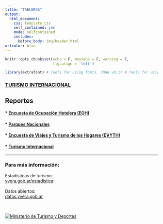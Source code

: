 ```yaml
---
title: "TABLEROS"
output:
  html_document:
    css: template.css
    self_contained: yes
    mode: selfcontained
    includes:
      before_body: img/header.html
urlcolor: blue
---
```


```r
knitr::opts_chunk$set(echo = F, message = F, warning = F, 
                      fig.align = 'left')

library(extrafont) # Tools for using fonts, CRAN v0.17 # Tools for using fonts, CRAN v0.17

```


### [TURISMO INTERNACIONAL](https://tableros.yvera.tur.ar/turismo_internacional/)


## Reportes

#### * [Encuesta de Ocupación Hotelera (EOH)](https://tableros.yvera.tur.ar/reportes/eoh/ficha_eoh.html)

#### * [Parques Nacionales](https://tableros.yvera.tur.ar/reportes/parques/ficha_parques_nacionales.html)

#### * [Encuesta de Viajes y Turismo de los Hogares (EVYTH)](https://tableros.yvera.tur.ar/reportes/evyth/ficha_trimestral_evyth.html)

#### * [Turismo Internacional](https://tableros.yvera.tur.ar/reportes/turismo_internacional/ficha_turismo_internacional.html)


---


<body>
  <h3>Para más información:</h3>
    <p style="text-align: left;">
  Estadísticas de turismo:   <br>
<a href="https://yvera.gob.ar/estadistica">yvera.gob.ar/estadistica</a>
  <br><br>
  Datos abiertos:   <br>
<a href="http://datos.yvera.gob.ar/">datos.yvera.gob.ar</a>
  <br>  
  </p>
  <br>
  <a href="https://www.argentina.gob.ar/turismoydeportes"><img src="img/escudo.png" title="Ministerio de Turismo y Deportes" /></a> 
    </body>